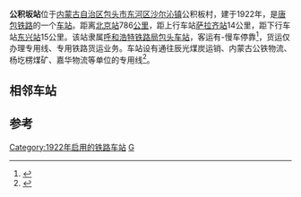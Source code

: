 {{Coord|40.558312|110.366985|type:railwaystation_region:CN_source:GoogleMaps|display=title}}
{{noteTA
|1=zh-cn:始发车次; zh-hk:列車班次;
|2=zh-cn:车次; zh-hk:班次;
}}
{{Infobox China railway station
|车站名称=公积坂站
|图片=
|图片介紹=
|车站名称拼音=Gongjibanzhan
|车站位置=[[内蒙古自治区|内蒙古自治区]][[包头市|包头市]][[东河区|东河区]][[沙尔沁镇_(包头市)|沙尔沁镇]]公积板村
|坐标=
|归属=[[呼和浩特局集团|呼和浩特局集团]][[包头站|包头车站]]
|线路=[[唐包铁路|唐包铁路]]
|code = 12629<ref>{{cite book|title=中华人民共和国铁路车站代码（GB/T 10302-2010）|publisher=中国标准出版社|year=2010|isbn=155066140495|ignore-isbn-error=true|pages=12}}</ref>
|commercial_code = GJC
|pinyin_code = GJB
|车站等级=[[四等站_(中铁)|四等站]]
|到发线数目=
|月台数目=
}}

'''公积坂站'''位于[[内蒙古自治区|内蒙古自治区]][[包头市|包头市]][[东河区|东河区]][[沙尔沁镇_(包头市)|沙尔沁镇]]公积板村，建于1922年，是[[唐包铁路|唐包铁路]]的一个[[铁路车站|车站]]。距离[[北京站|北京站]]786[[公里|公里]]，距上行车站[[萨拉齐站|萨拉齐站]]14公里，距下行车站[[东兴站|东兴站]]15公里。该站隶属[[呼和浩特铁路局|呼和浩特铁路局]][[包头站|包头车站]]，客运有{{站|包头}}-{{站|大同}}慢车停靠<ref>{{cite book|author=吴建民|title=中国铁路旅游|publisher=中国地图出版社|year=2002|pages=39页|isbn=7-5031-3000-8}}</ref>，货运仅办理专用线、专用铁路货运业务。车站设有通往辰光煤炭运销、内蒙古公铁物流、杨圪楞煤矿、嘉华物流等单位的专用线<ref name="95306info">{{cite web|url=http://hyfw.95306.cn/hyinfo/action/FwcszsAction_index?type=1|title=营业站服务信息查询|publisher=中国铁路95306网|access-date=2021-05-01|archive-date=2018-09-14|archive-url=https://web.archive.org/web/20180914133603/http://hyfw.95306.cn/hyinfo/action/FwcszsAction_index?type=1}}</ref>。

==相邻车站==
{{start rail box|[[中国铁路|中国铁路]]}}
{{s-inop|[[萨拉齐东站|萨拉齐东站]]|{{站|曹妃甸北}}方向}}
{{s-line|[[唐包铁路|唐包铁路]]<br/>←14km 公积坂站 15km→}}
{{s-inop|[[东兴站|东兴站]]|{{站|包頭}}方向}}
{{end box}}

==参考==
{{Reflist}}

{{唐包铁路}}
{{铁路车站小作品}}

[[Category:1922年启用的铁路车站|Category:1922年启用的铁路车站]]
[[Category:包头市铁路车站|G]]